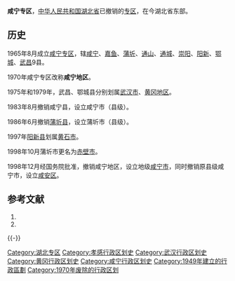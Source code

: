 '''咸宁专区'''，[[中华人民共和国|中华人民共和国]][[湖北省|湖北省]]已撤销的[[专区|专区]]，在今湖北省东部。

== 历史 ==

1965年8月成立[[咸宁专区|咸宁专区]]，辖[[咸宁|咸宁]]、[[嘉鱼|嘉鱼]]、[[蒲圻|蒲圻]]、[[通山|通山]]、[[通城|通城]]、[[崇阳|崇阳]]、[[阳新|阳新]]、[[鄂城|鄂城]]、[[武昌|武昌]]9县。

1970年咸宁专区改称'''咸宁地区'''。

1975年和1979年，武昌、鄂城县分别划属[[武汉市|武汉市]]、[[黄冈地区|黄冈地区]]。

1983年8月撤销咸宁县，设立咸宁市（县级）。

1986年6月撤销[[蒲圻县|蒲圻县]]，设立蒲圻市（县级）。

1997年[[阳新县|阳新县]]划属[[黄石市|黄石市]]。

1998年10月蒲圻市更名为[[赤壁市|赤壁市]]。

1998年12月经国务院批准，撤销咸宁地区，设立地级[[咸宁市|咸宁市]]，同时撤销原县级咸宁市，设立[[咸安区|咸安区]]。

== 参考文献 ==
{{Wikisource|国务院关于湖北省撤销孝感地区设立孝感市（地级）的批复}}
# {{Cite book | author = 戴均良等 | title = 《中国古今地名大词典》 | location = 上海 | publisher = 上海辞书出版社 | date = 2005 | language = zh-hans }}
# {{Cite book | author = 史为乐 | title = 《中华人民共和国政区沿革（1949-2002）》 | location = 北京 | publisher = 人民出版社 | date = 2006 | language = zh-hans }}
{{reflist}}
{{-}}
{{湖北省历史二级政区|nocat}}
{{湖北行政区划小作品}}
{{DEFAULTSORT:X}}
[[Category:湖北专区|Category:湖北专区]]
[[Category:孝感行政区划史|Category:孝感行政区划史]]
[[Category:武汉行政区划史|Category:武汉行政区划史]]
[[Category:黄冈行政区划史|Category:黄冈行政区划史]]
[[Category:咸宁行政区划史|Category:咸宁行政区划史]]
[[Category:1949年建立的行政區劃|Category:1949年建立的行政區劃]]
[[Category:1970年废除的行政区划|Category:1970年废除的行政区划]]